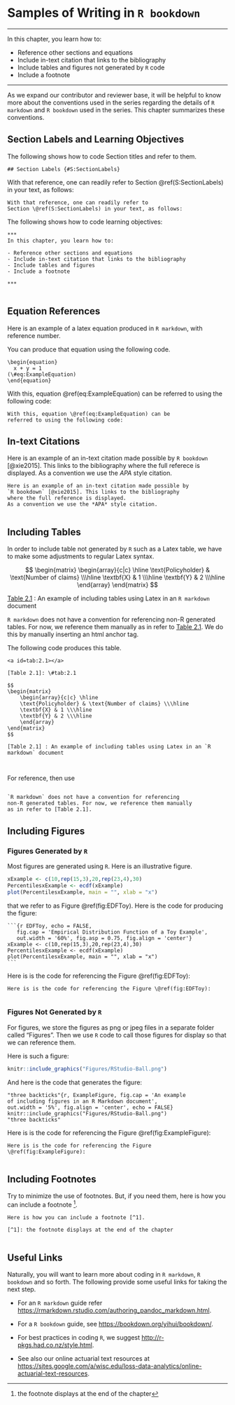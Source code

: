 # Samples of Writing in `R bookdown` {#S:SampleSection}

***
In this chapter, you learn how to:
  
- Reference other sections and equations
- Include in-text citation that links to the bibliography
- Include tables and figures not generated by `R` code
- Include a footnote

***

As we expand our contributor and reviewer base, it will be helpful to know more about the conventions used in the series regarding the details of `R markdown` and `R bookdown` used in the series. This chapter summarizes these conventions.

  
## Section Labels and Learning Objectives {#S:SectionLabels}

The following shows how to code Section titles and refer to them.
  
```
## Section Labels {#S:SectionLabels}
```

With that reference, one can readily refer to Section \@ref(S:SectionLabels) in your text, as follows:

```
With that reference, one can readily refer to 
Section \@ref(S:SectionLabels) in your text, as follows:

```

The following shows how to code learning objectives:

```
***
In this chapter, you learn how to:
  
- Reference other sections and equations
- Include in-text citation that links to the bibliography
- Include tables and figures
- Include a footnote

***


```

## Equation References

Here is an example of a latex equation produced in `R markdown`, with reference number.

\begin{equation}
  x + y = 1  
(\#eq:ExampleEquation)
\end{equation}

You can produce that equation using the following code.

```
\begin{equation}
  x + y = 1  
(\#eq:ExampleEquation)
\end{equation}

```

With this, equation \@ref(eq:ExampleEquation) can be referred to using the following code:


```
With this, equation \@ref(eq:ExampleEquation) can be 
referred to using the following code:

```

    
## In-text Citations

Here is an example of an in-text citation made possible by `R bookdown` [@xie2015]. This links to the bibliography where the full referece is displayed. As a convention we use the *APA* style citation.

    
```
Here is an example of an in-text citation made possible by 
`R bookdown` [@xie2015]. This links to the bibliography 
where the full reference is displayed. 
As a convention we use the *APA* style citation.
    
```

    
## Including Tables 

In order to include table not generated by `R` such as a Latex table, we have to make some adjustments to regular Latex syntax.

<a id=tab:2.1></a>  

[Table 2.1]: \#tab:2.1

$$
\begin{matrix}
    \begin{array}{c|c} \hline
    \text{Policyholder} & \text{Number of claims} \\\hline
    \textbf{X} & 1 \\\hline
    \textbf{Y} & 2 \\\hline
    \end{array}
\end{matrix}
$$
    
[Table 2.1] : An example of including tables using Latex in an `R markdown` document


`R markdown` does not have a convention for referencing non-R generated tables. For now, we reference them manually as in refer to [Table 2.1]. We do this by manually inserting an html anchor tag.


The following code produces this table.


```
<a id=tab:2.1></a> 

[Table 2.1]: \#tab:2.1

$$
\begin{matrix}
    \begin{array}{c|c} \hline
    \text{Policyholder} & \text{Number of claims} \\\hline
    \textbf{X} & 1 \\\hline
    \textbf{Y} & 2 \\\hline
    \end{array}
\end{matrix}
$$
    
[Table 2.1] : An example of including tables using Latex in an `R markdown` document    

    
```

For reference, then use

```

`R markdown` does not have a convention for referencing 
non-R generated tables. For now, we reference them manually 
as in refer to [Table 2.1].

```
      

    
## Including Figures

### Figures Generated by `R`

Most figures are generated using `R`. Here is an illustrative figure.

```r
xExample <- c(10,rep(15,3),20,rep(23,4),30)
PercentilesxExample <- ecdf(xExample)
plot(PercentilesxExample, main = "", xlab = "x")
```

that we refer to as Figure \@ref(fig:EDFToy). Here is the code for producing the figure:

``````
```{r EDFToy, echo = FALSE, 
   fig.cap = 'Empirical Distribution Function of a Toy Example',
   out.width = '60%', fig.asp = 0.75, fig.align = 'center'}
xExample <- c(10,rep(15,3),20,rep(23,4),30)
PercentilesxExample <- ecdf(xExample)
plot(PercentilesxExample, main = "", xlab = "x")
```
``````


Here is is the code for referencing the Figure \@ref(fig:EDFToy):

```
Here is is the code for referencing the Figure \@ref(fig:EDFToy):
    
```


### Figures Not Generated by `R`

For figures, we  store the figures as png or jpeg files in a separate folder called "Figures". Then we use `R` code to call those figures for display so that we can reference them.

Here is such a figure:
    
```r
knitr::include_graphics("Figures/RStudio-Ball.png")
```

And here is the code that generates the figure:

```
"three backticks"{r, ExampleFigure, fig.cap = 'An example 
of including figures in an R Markdown document', 
out.width = '5%', fig.align = 'center', echo = FALSE}
knitr::include_graphics("Figures/RStudio-Ball.png")
"three backticks"
```

Here is is the code for referencing the Figure \@ref(fig:ExampleFigure):

```
Here is is the code for referencing the Figure \@ref(fig:ExampleFigure):
    
```

    
## Including Footnotes

Try to minimize the use of footnotes. But, if you need them, here is how you can include a footnote [^1].

[^1]: the footnote displays at the end of the chapter
    

```
Here is how you can include a footnote [^1].
    
[^1]: the footnote displays at the end of the chapter
    
```

    
## Useful Links {#S:Links}

Naturally, you will want to learn more about coding in `R markdown`, `R bookdown` and so forth. The following provide some useful links for taking the next step.
    

- For an `R markdown` guide refer [https://rmarkdown.rstudio.com/authoring_pandoc_markdown.html](https://rmarkdown.rstudio.com/authoring_pandoc_markdown.html).
    
- For a `R bookdown` guide, see [https://bookdown.org/yihui/bookdown/](https://bookdown.org/yihui/bookdown/).
    
- For best practices in coding `R`, we suggest
    [http://r-pkgs.had.co.nz/style.html](http://r-pkgs.had.co.nz/style.html).
    
- See also our  online actuarial text resources at
    [https://sites.google.com/a/wisc.edu/loss-data-analytics/online-actuarial-text-resources](https://sites.google.com/a/wisc.edu/loss-data-analytics/online-actuarial-text-resources).
    
 